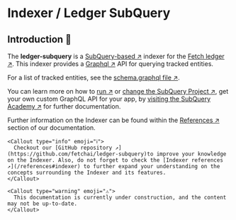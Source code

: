 
# Indexer / Ledger SubQuery

##  Introduction 🚀

The **ledger-subquery** is a [SubQuery-based ↗️](https://www.subquery.network/) indexer for the [Fetch ledger ↗️](/concepts/fetch-network/ledger/intro). This indexer provides a [Graphql ↗️](https://www.subquery.network/) API for querying tracked entities.

For a list of tracked entities, see the [schema.graphql file ↗️](https://github.com/fetchai/ledger-subquery/blob/main/schema.graphql).

You can learn more on how to [run ↗️](https://academy.subquery.network/run_publish/run.html) or [change the SubQuery Project ↗️](https://academy.subquery.network/quickstart/quickstart_chains/cosmos.html), get your own custom GraphQL API for your app, by [visiting the SubQuery Academy ↗️](https://academy.subquery.network/) for further documentation.

Further information on the Indexer can be found within the [References ↗️](/references) section of our documentation.

    <Callout type="info" emoji="ℹ️">
      Checkout our [GitHub repository ↗️](https://github.com/fetchai/ledger-subquery)to improve your knowledge on the Indexer. Also, do not forget to check the [Indexer references ↗️](/references#indexer) to further expand your understanding on the concepts surrounding the Indexer and its features.
    </Callout>

    <Callout type="warning" emoji="⚠️">
      This documentation is currently under construction, and the content may not be up-to-date.
    </Callout>

